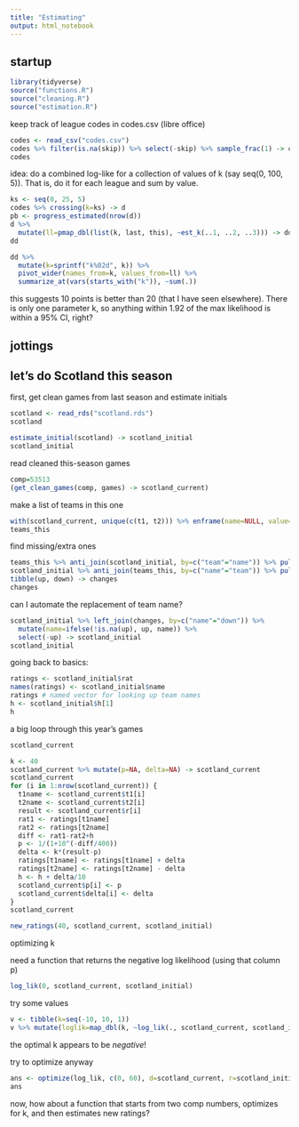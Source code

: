 ```yaml
---
title: "Estimating"
output: html_notebook
---
```


## startup

```r
library(tidyverse)
source("functions.R")
source("cleaning.R")
source("estimation.R")
```




keep track of league codes in codes.csv (libre office)

```r
codes <- read_csv("codes.csv")
codes %>% filter(is.na(skip)) %>% select(-skip) %>% sample_frac(1) -> codes
codes
```

idea: do a combined log-like for a collection of values of k (say seq(0, 100, 5)). That is, do it for each league and sum by value.

```r
ks <- seq(0, 25, 5)
codes %>% crossing(k=ks) -> d
pb <- progress_estimated(nrow(d))
d %>% 
  mutate(ll=pmap_dbl(list(k, last, this), ~est_k(..1, ..2, ..3))) -> dd
dd
```

```r
dd %>% 
  mutate(k=sprintf("k%02d", k)) %>% 
  pivot_wider(names_from=k, values_from=ll) %>% 
  summarize_at(vars(starts_with("k")), ~sum(.))
```

this suggests 10 points is better than 20 (that I have seen elsewhere). There is only one parameter k, so anything within 1.92 of the max likelihood is within a 95% CI, right?

## jottings

## let's do Scotland this season

first, get clean games from last season and estimate initials

```r
scotland <- read_rds("scotland.rds")
scotland
```

```r
estimate_initial(scotland) -> scotland_initial
scotland_initial
```

read cleaned this-season games

```r
comp=53513
(get_clean_games(comp, games) -> scotland_current)
```

make a list of teams in this one

```r
with(scotland_current, unique(c(t1, t2))) %>% enframe(name=NULL, value="team") -> teams_this
teams_this
```

find missing/extra ones

```r
teams_this %>% anti_join(scotland_initial, by=c("team"="name")) %>% pull(team) -> up # came up
scotland_initial %>% anti_join(teams_this, by=c("name"="team")) %>% pull(name) -> down # went down
tibble(up, down) -> changes
changes
```

can I automate the replacement of team name?

```r
scotland_initial %>% left_join(changes, by=c("name"="down")) %>% 
  mutate(name=ifelse(!is.na(up), up, name)) %>% 
  select(-up) -> scotland_initial
scotland_initial
```

going back to basics:

```r
ratings <- scotland_initial$rat
names(ratings) <- scotland_initial$name
ratings # named vector for looking up team names
h <- scotland_initial$h[1]
h
```

a big loop through this year's games

```r
scotland_current
```

```r
k <- 40
scotland_current %>% mutate(p=NA, delta=NA) -> scotland_current
scotland_current
for (i in 1:nrow(scotland_current)) {
  t1name <- scotland_current$t1[i]
  t2name <- scotland_current$t2[i]
  result <- scotland_current$r[i]
  rat1 <- ratings[t1name]
  rat2 <- ratings[t2name]
  diff <- rat1-rat2+h
  p <- 1/(1+10^(-diff/400))
  delta <- k*(result-p)
  ratings[t1name] <- ratings[t1name] + delta
  ratings[t2name] <- ratings[t2name] - delta
  h <- h + delta/10
  scotland_current$p[i] <- p
  scotland_current$delta[i] <- delta
}
scotland_current
```

```r
new_ratings(40, scotland_current, scotland_initial)
```

optimizing k

need a function that returns the negative log likelihood (using that column p)

```r

log_lik(0, scotland_current, scotland_initial)
```

try some values

```r
v <- tibble(k=seq(-10, 10, 1))
v %>% mutate(loglik=map_dbl(k, ~log_lik(., scotland_current, scotland_initial)))
```

the optimal k appears to be *negative*!

try to optimize anyway

```r
ans <- optimize(log_lik, c(0, 60), d=scotland_current, r=scotland_initial)
ans
```

now, how about a function that starts from two comp numbers, optimizes for k, and then estimates new ratings?

